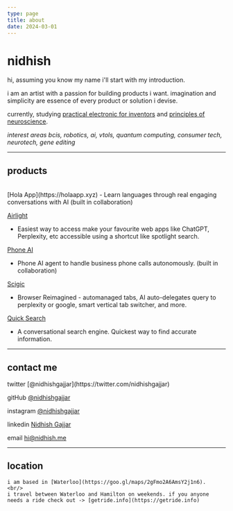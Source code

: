 ```yaml
---
type: page
title: about
date: 2024-03-01
---
```


# nidhish

hi, assuming you know my name i'll start with my introduction. 

i am an artist with a passion for building products i want. 
imagination and simplicity are essence of every product or solution i devise.

currently, studying [practical electronic for inventors](https://www.mhprofessional.com/practical-electronics-for-inventors-fourth-edition-9781259587542-usa) and [principles of neuroscience](https://www.mhprofessional.com/principles-of-neural-science-sixth-edition-9781259642234-usa).

*interest areas bcis, robotics, ai, vtols, quantum computing, consumer tech, neurotech, gene editing*


---

## products

<br/>

<div>
[Hola App](https://holaapp.xyz)
- Learn languages through real engaging conversations with AI (built in collaboration)

[Airlight](https://airlight.pro)
- Easiest way to access make your favourite web apps like ChatGPT, Perplexity, etc accessible using a shortcut like spotlight search.

[Phone AI](https://phoneaiagent.com)
- Phone AI agent to handle business phone calls autonomously. (built in collaboration)


[Scigic](https://scigic.com)
- Browser Reimagined - automanaged tabs, AI auto-delegates query to perplexity or google, smart vertical tab switcher, and more.

[Quick Search](https://github.com/nidhishgajjar/quicksearch-api)
- A conversational search engine. Quickest way to find accurate information.
</div>

---


## contact me

<div>
  twitter [@nidhishgajjar](https://twitter.com/nidhishgajjar)

  gitHub [@nidhishgajjar](https://github.com/nidhishgajjar)

  instagram [@nidhishgajjar](https://instagram.com/nidhishgajjar)

  linkedin [Nidhish Gajjar](https://www.linkedin.com/in/nidhish-gajjar-665896167)

  email hi@nidhish.me
</div>

---

## location

	i am based in [Waterloo](https://goo.gl/maps/2gFmo2A6AmsY2j1n6).
	<br/>
	i travel between Waterloo and Hamilton on weekends. if you anyone needs a ride check out -> [getride.info](https://getride.info)